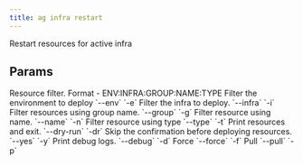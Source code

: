 ```yaml
---
title: ag infra restart
---
```


Restart resources for active infra

## Params

<ResponseField name="resources_filter" type="str">
  Resource filter. Format - ENV:INFRA:GROUP:NAME:TYPE
</ResponseField>
<ResponseField name="env_filter" type="str">
  Filter the environment to deploy `--env` `-e`
</ResponseField>
<ResponseField name="infra_filter" type="str">
  Filter the infra to deploy. `--infra` `-i`
</ResponseField>
<ResponseField name="group_filter" type="str">
  Filter resources using group name. `--group` `-g`
</ResponseField>
<ResponseField name="name_filter" type="str">
  Filter resource using name. `--name` `-n`
</ResponseField>
<ResponseField name="type_filter" type="str">
  Filter resource using type `--type` `-t`
</ResponseField>
<ResponseField name="dry_run" type="bool">
  Print resources and exit. `--dry-run` `-dr`
</ResponseField>
<ResponseField name="auto_confirm" type="bool">
  Skip the confirmation before deploying resources. `--yes` `-y`
</ResponseField>
<ResponseField name="print_debug_log" type="bool">
  Print debug logs. `--debug` `-d`
</ResponseField>
<ResponseField name="force" type="bool">
  Force `--force` `-f`
</ResponseField>
<ResponseField name="pull" type="bool">
  Pull `--pull` `-p`
</ResponseField>
